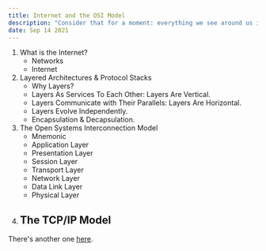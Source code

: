 ```yaml
---
title: Internet and the OSI Model
description: "Consider that for a moment: everything we see around us is assumed to have had a cause and is contingent upon."
date: Sep 14 2021
---
```


1. What is the Internet?
    - Networks
    - Internet
2. Layered Architectures & Protocol Stacks
    - Why Layers?
    - Layers As Services To Each Other: Layers Are Vertical.
    - Layers Communicate with Their Parallels: Layers Are Horizontal.
    - Layers Evolve Independently.
    - Encapsulation & Decapsulation.
3. The Open Systems Interconnection Model
    - Mnemonic 
    - Application Layer
    - Presentation Layer
    - Session Layer
    - Transport Layer
    - Network Layer
    - Data Link Layer
    - Physical Layer
4. The TCP/IP Model
    - 
 There's another one [here](/posts/example-post).
